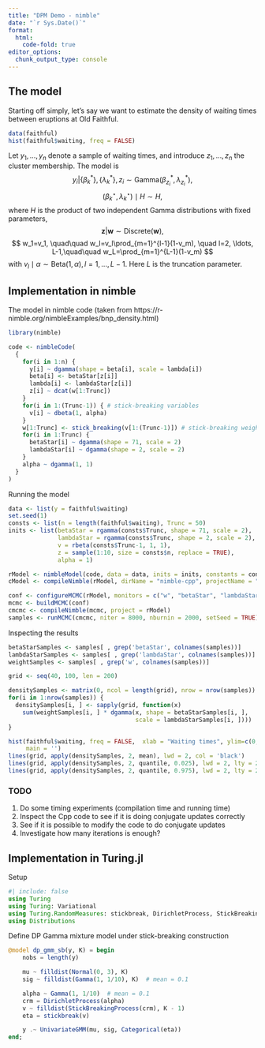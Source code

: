 ```yaml
---
title: "DPM Demo - nimble"
date: "`r Sys.Date()`"
format:
  html:
    code-fold: true
editor_options: 
  chunk_output_type: console
---
```


## The model

Starting off simply, let's say we want to estimate the density of waiting times between eruptions at Old Faithful.

```r
data(faithful)
hist(faithful$waiting, freq = FALSE)
```

Let $y_1, \ldots, y_n$ denote a sample of waiting times, and introduce $z_1, \ldots, z_n$ the cluster membership. The model is 
$$
y_i | \{\beta_k^*\}, \{\lambda_k^*\}, z_i \sim \mbox{Gamma}(\beta_{z_i}^*, \lambda_{z_i}^*),
$$
$$
({\beta}_k^{\star}, {\lambda}_k^{\star}) \mid H \sim H, 
$$
where $H$ is the product of two independent Gamma distributions with fixed parameters,
$$
\boldsymbol{z} | \boldsymbol{w} \sim \mbox{Discrete}(\boldsymbol{w}), 
$$
$$
w_1=v_1, \quad\quad w_l=v_l\prod_{m=1}^{l-1}(1-v_m), \quad l=2, \ldots, L-1,\quad\quad w_L=\prod_{m=1}^{L-1}(1-v_m)
$$
with $v_l \mid \alpha\sim \mbox{Beta}(1, \alpha), l=1, \ldots, L-1$. Here $L$ is the truncation parameter. 


## Implementation in nimble

The model in nimble code (taken from https://r-nimble.org/nimbleExamples/bnp_density.html)

```r
library(nimble)

code <- nimbleCode(
  {
    for(i in 1:n) {
      y[i] ~ dgamma(shape = beta[i], scale = lambda[i])
      beta[i] <- betaStar[z[i]]
      lambda[i] <- lambdaStar[z[i]]
      z[i] ~ dcat(w[1:Trunc])
    }
    for(i in 1:(Trunc-1)) { # stick-breaking variables
      v[i] ~ dbeta(1, alpha)
    }
    w[1:Trunc] <- stick_breaking(v[1:(Trunc-1)]) # stick-breaking weights
    for(i in 1:Trunc) {
      betaStar[i] ~ dgamma(shape = 71, scale = 2)
      lambdaStar[i] ~ dgamma(shape = 2, scale = 2)
    }
    alpha ~ dgamma(1, 1)
  }
)
```


Running the model 

```r
data <- list(y = faithful$waiting)
set.seed(1)
consts <- list(n = length(faithful$waiting), Trunc = 50)
inits <- list(betaStar = rgamma(consts$Trunc, shape = 71, scale = 2),
              lambdaStar = rgamma(consts$Trunc, shape = 2, scale = 2),
              v = rbeta(consts$Trunc-1, 1, 1),
              z = sample(1:10, size = consts$n, replace = TRUE), 
              alpha = 1)

rModel <- nimbleModel(code, data = data, inits = inits, constants = consts) 
cModel <- compileNimble(rModel, dirName = "nimble-cpp", projectName = "faithful-dpm")

conf <- configureMCMC(rModel, monitors = c("w", "betaStar", "lambdaStar", 'z', 'alpha')) 
mcmc <- buildMCMC(conf) 
cmcmc <- compileNimble(mcmc, project = rModel)  
samples <- runMCMC(cmcmc, niter = 8000, nburnin = 2000, setSeed = TRUE)
```

Inspecting the results
```r
betaStarSamples <- samples[ , grep('betaStar', colnames(samples))]
lambdaStarSamples <- samples[ , grep('lambdaStar', colnames(samples))]
weightSamples <- samples[ , grep('w', colnames(samples))]

grid <- seq(40, 100, len = 200)

densitySamples <- matrix(0, ncol = length(grid), nrow = nrow(samples))
for(i in 1:nrow(samples)) {
  densitySamples[i, ] <- sapply(grid, function(x) 
    sum(weightSamples[i, ] * dgamma(x, shape = betaStarSamples[i, ],
                                    scale = lambdaStarSamples[i, ])))
}

hist(faithful$waiting, freq = FALSE,  xlab = "Waiting times", ylim=c(0,0.05),
     main = '')
lines(grid, apply(densitySamples, 2, mean), lwd = 2, col = 'black') 
lines(grid, apply(densitySamples, 2, quantile, 0.025), lwd = 2, lty = 2, col = 'black')
lines(grid, apply(densitySamples, 2, quantile, 0.975), lwd = 2, lty = 2, col = 'black')
```

### TODO

1. Do some timing experiments (compilation time and running time)
2. Inspect the Cpp code to see if it is doing conjugate updates correctly
3. See if it is possible to modify the code to do conjugate updates
4. Investigate how many iterations is enough?

## Implementation in Turing.jl

Setup 

```julia
#| include: false
using Turing
using Turing: Variational
using Turing.RandomMeasures: stickbreak, DirichletProcess, StickBreakingProcess
using Distributions
```


Define DP Gamma mixture model under stick-breaking construction
```julia
@model dp_gmm_sb(y, K) = begin
    nobs = length(y)

    mu ~ filldist(Normal(0, 3), K)
    sig ~ filldist(Gamma(1, 1/10), K)  # mean = 0.1

    alpha ~ Gamma(1, 1/10)  # mean = 0.1
    crm = DirichletProcess(alpha)
    v ~ filldist(StickBreakingProcess(crm), K - 1)
    eta = stickbreak(v)

    y .~ UnivariateGMM(mu, sig, Categorical(eta))
end;

```



